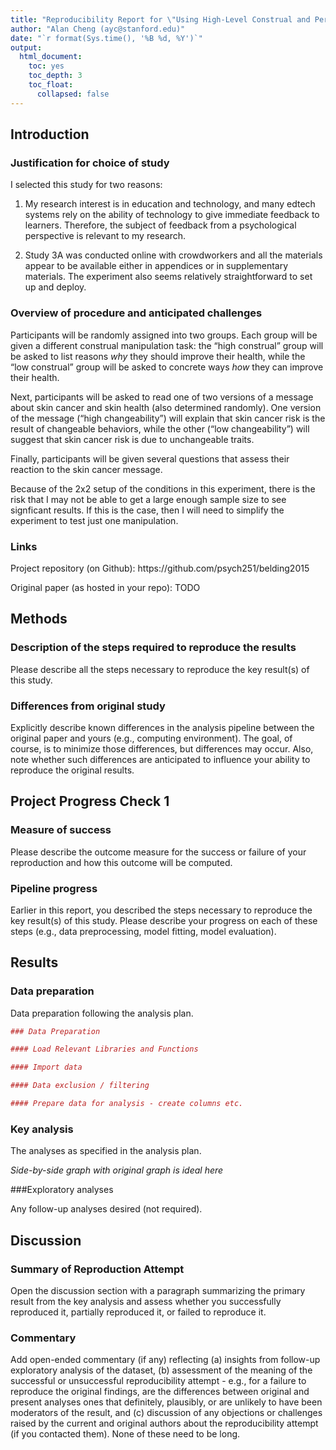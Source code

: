 ```yaml
---
title: "Reproducibility Report for \"Using High-Level Construal and Perceptions of Changeability to Promote Self-Change Over Self-Protection Motives in Response to Negative Feedback\" by Jennifer N. Belding, Karen Z. Naufel, and Kentaro Fujita (2015, Personality and Social Bulletin)"
author: "Alan Cheng (ayc@stanford.edu)"
date: "`r format(Sys.time(), '%B %d, %Y')`"
output:
  html_document:
    toc: yes
    toc_depth: 3
    toc_float:
      collapsed: false
---
```


<!-- Reproducibility reports should all use this template to standardize reporting across projects. These reports will be public supplementary materials that accompany the summary report(s) of the aggregate results. -->

## Introduction

<!-- [No abstract is needed.]  Each reproducibility project will have a straightforward, no frills report of the study and reproducibility results. These reports will be publicly available as supplementary material for the aggregate report(s) of the project as a whole.  Also, to maximize project integrity, the intro and methods will be written and critiqued in advance of your attempt to reproduce the results. Introductions can be just 1-2 paragraphs clarifying the main idea of the original study, the target finding for your reproducibility attempt, and any other essential information.  It will NOT have a literature review -- that is in the original publication. You can write both the introduction and the methods in past tense.  -->

<!-- **Clarify key analysis of interest here**  You can also pre-specify additional analyses you plan to do. -->

### Justification for choice of study

I selected this study for two reasons:

1. My research interest is in education and technology, and many edtech systems rely on the ability of technology to give immediate feedback to learners. Therefore, the subject of feedback from a psychological perspective is relevant to my research.

2. Study 3A was conducted online with crowdworkers and all the materials appear to be available either in appendices or in supplementary materials. The experiment also seems relatively straightforward to set up and deploy.

### Overview of procedure and anticipated challenges

Participants will be randomly assigned into two groups. Each group will be given a different construal manipulation task: the "high construal" group will be asked to list reasons *why* they should improve their health, while the "low construal" group will be asked to concrete ways *how* they can improve their health. 

Next, participants will be asked to read one of two versions of a message about skin cancer and skin health (also determined randomly). One version of the message ("high changeability") will explain that skin cancer risk is the result of changeable behaviors, while the other ("low changeability") will suggest that skin cancer risk is due to unchangeable traits.

Finally, participants will be given several questions that assess their reaction to the skin cancer message.

Because of the 2x2 setup of the conditions in this experiment, there is the risk that I may not be able to get a large enough sample size to see signficant results. If this is the case, then I will need to simplify the experiment to test just one manipulation.

### Links

Project repository (on Github): https://github.com/psych251/belding2015

Original paper (as hosted in your repo): TODO

## Methods

### Description of the steps required to reproduce the results

Please describe all the steps necessary to reproduce the key result(s) of this study. 

### Differences from original study

Explicitly describe known differences in the analysis pipeline between the original paper and yours (e.g., computing environment). The goal, of course, is to minimize those differences, but differences may occur. Also, note whether such differences are anticipated to influence your ability to reproduce the original results.

## Project Progress Check 1

### Measure of success

Please describe the outcome measure for the success or failure of your reproduction and how this outcome will be computed.


### Pipeline progress

Earlier in this report, you described the steps necessary to reproduce the key result(s) of this study. Please describe your progress on each of these steps (e.g., data preprocessing, model fitting, model evaluation).


## Results

### Data preparation

Data preparation following the analysis plan.
	
```r
### Data Preparation

#### Load Relevant Libraries and Functions

#### Import data

#### Data exclusion / filtering

#### Prepare data for analysis - create columns etc.
```

### Key analysis

The analyses as specified in the analysis plan.  

*Side-by-side graph with original graph is ideal here*

###Exploratory analyses

Any follow-up analyses desired (not required).  

## Discussion

### Summary of Reproduction Attempt

Open the discussion section with a paragraph summarizing the primary result from the key analysis and assess whether you successfully reproduced it, partially reproduced it, or failed to reproduce it.  

### Commentary

Add open-ended commentary (if any) reflecting (a) insights from follow-up exploratory analysis of the dataset, (b) assessment of the meaning of the successful or unsuccessful reproducibility attempt - e.g., for a failure to reproduce the original findings, are the differences between original and present analyses ones that definitely, plausibly, or are unlikely to have been moderators of the result, and (c) discussion of any objections or challenges raised by the current and original authors about the reproducibility attempt (if you contacted them).  None of these need to be long.
